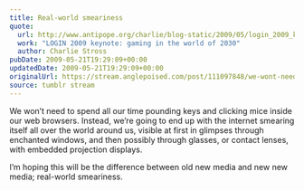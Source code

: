 ```yaml
---
title: Real-world smeariness
quote:
  url: http://www.antipope.org/charlie/blog-static/2009/05/login_2009_keynote_gaming_in_t.html
  work: "LOGIN 2009 keynote: gaming in the world of 2030"
  author: Charlie Stross
pubDate: 2009-05-21T19:29:09+00:00
updatedDate: 2009-05-21T19:29:09+00:00
originalUrl: https://stream.anglepoised.com/post/111097848/we-wont-need-to-spend-all-our-time-pounding-keys
source: tumblr stream
---
```


We won&rsquo;t need to spend all our time pounding keys and clicking mice inside our web browsers. Instead, we&rsquo;re going to end up with the internet smearing itself all over the world around us, visible at first in glimpses through enchanted windows, and then possibly through glasses, or contact lenses, with embedded projection displays.

I&rsquo;m hoping this will be the difference between old new media and new new media; real-world smeariness.
